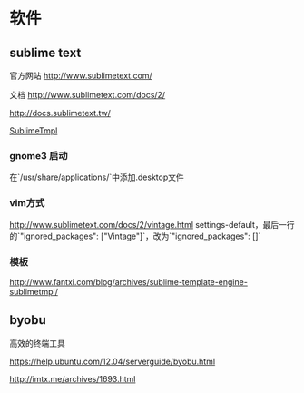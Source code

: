 = 软件 =

== sublime text ==

官方网站 [[http://www.sublimetext.com/]]

文档 [[http://www.sublimetext.com/docs/2/]]

[[http://docs.sublimetext.tw/]]

[[http://www.fantxi.com/blog/archives/sublime-template-engine-sublimetmpl/|SublimeTmpl]]

=== gnome3 启动 ===
在`/usr/share/applications/`中添加.desktop文件

=== vim方式 ===
[[http://www.sublimetext.com/docs/2/vintage.html]]
settings-default，最后一行的`"ignored_packages": ["Vintage"]`，改为`"ignored_packages": []`

=== 模板 ===
[[http://www.fantxi.com/blog/archives/sublime-template-engine-sublimetmpl/]]

== byobu ==
高效的终端工具

[[https://help.ubuntu.com/12.04/serverguide/byobu.html]]

[[http://imtx.me/archives/1693.html]]
